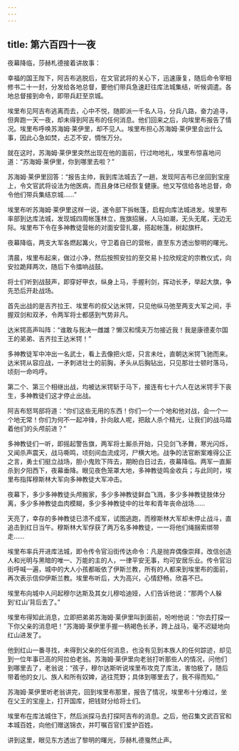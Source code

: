 ```yaml
---
---
---
```

title: 第六百四十一夜
---






夜幕降临，莎赫札德接着讲故事：





幸福的国王陛下，阿吉布逃脱后，在文官武将的关心下，迅速康复，随后命令宰相修书二十一封，分发给各地总督，要他们带兵急速赶往库法城集结，听候调遣。各地总督接到命令，即带兵赶至京城。

埃里布见阿吉布逃离而去，心中不悦，随即派一千名人马，分兵八路，奋力追寻，但奔跑一天一夜，却未得到阿吉布的任何消息。他们回来之后，向埃里布报告了情况。埃里布呼唤苏海姆·莱伊里，却不见人。埃里布担心苏海姆·莱伊里会出什么事，因此心急如焚，忐忑不安，惆怅万分。

就在这时，苏海姆·莱伊里突然出现在他的面前，行过吻地礼，埃里布惊喜地问道：“苏海姆·莱伊里，你到哪里去啦？”

苏海姆·莱伊里回答：“报告主帅，我到库法城去了一趟，发现阿吉布已坐回到宝座上，令文官武将设法为他医病，而且身体已经恢复健康。他又写信给各地总督，命令他们带兵集结京城……”

埃里布听苏海姆·莱伊里这样一说，遂令部下拆帐篷，启程向库法城进发。埃里布率部到达库法城，发现城四周帐篷林立，旌旗招展，人马如潮，无头无尾，无边无际。埃里布下令在多神教徒营帐的对面安营扎寨，搭起帐篷，树起旗杆。

夜幕降临，两支大军各燃起篝火，守卫着自已的营帐，直至东方透出黎明的曙光。

清晨，埃里布起来，做过小净，然后按照安拉的至交易卜拉欣规定的宗教仪式，向安拉跪拜两次，随后下令擂响战鼓。

将士们听到战鼓声，即穿好甲衣，纵身上马，手握利剑，挥动长矛，举起大旗，争先恐后开赴战场。

首先出战的是吉齐拉王、埃里布的叔父达米锷，只见他纵马弛至两支大军之间，手握双剑和双矛，令两军将士都感到气势非凡。

达米锷高声叫阵：“谁敢与我决一雌雄？懒汉和懦夫万勿接近我！我是康德麦尔国王的弟弟、吉齐拉王达米锷！”

多神教徒军中冲出一名武士，看上去像把火炬，只言未吐，直朝达米锷飞驰而来。达米锷从容应战，一矛刺进壮士的前胸，矛头从后胸钻出，只见那壮士顿时落马，顷刻一命呜呼。

第二个、第三个相继出战，均被达米锷斩于马下，接连有七十六人在达米锷手下丧生，多神教徒们这才停止出战。

阿吉布怒骂部将道：“你们这些无用的东西！你们一个一个地和他对战，会一个一个地无常！你们为何不一起冲锋，扑向敌人呢，把敌人杀个精光，让我们的战马踏着他们的头颅前进？”

多神教徒们一听，即摇起警告旗，两军将士厮杀开始，只见剑飞矛舞，寒光闪烁，又闻杀声震天，战马嘶鸣，顷刻间血流成河，尸横大地。战争的法官断案难得公正之言，勇士们挺立战场，胆小鬼败下阵去，期盼白日过去，夜幕降临。两军一直厮杀到夕阳西下，夜幕垂降。眼见夜色笼罩大地，多神教徒鸣金收兵；与此同时，埃里布指挥穆斯林大军向多神教徒大军冲击。

夜幕下，多少多神教徒头颅搬家，多少多神教徒鲜血飞溅，多少多神教徒肢体分离，多少多神教徒血肉模糊，多少多神教徒中的壮年和青年丧命战场……

天亮了，幸存的多神教徒已溃不成军，试图逃跑，而穆斯林大军却未停止战斗，直追击到红日当午。穆斯林大军俘获了两万名多神教徒，一一将他们绳捆索绑带走……

埃里布率兵开进库法城，即令传令官沿街传达命令：凡是抛弃偶像崇拜，改信创造人和光明与黑暗的唯一、万能的主的人，一律平安无事，均可安居乐业。传令官沿街呼喊一遍，城中的大人小孩都皈依了伊斯兰教，所有的人都来到埃里布的面前，再次表示信仰伊斯兰教。埃里布听后，大为高兴，心情舒畅，欣喜不已。

埃里布向城中人问起穆尔达斯及其女儿穆哈迪娅，人们告诉他说：“那两个人躲到‘红山’背后去了。”

埃里布得知此消息，立即把弟弟苏海姆·莱伊里叫到面前，吩咐他说：“你去打探一下你父亲的消息吧！”苏海姆·莱伊里手握一柄褐色长矛，跨上战马，毫不迟疑地向红山进发了。

他到红山一番寻找，未得到父亲的任何消息，也没有见到本族人的任何踪迹，却见到一位年事已高的阿拉伯老翁。苏海姆·莱伊里向老翁打听那些人的情况，问他们到哪里去了，老翁说：“孩子，穆尔达斯听说埃里布攻克了库法，害怕极了，随后带着他的女儿、族人和所有奴婢，逃往荒野；具体到哪里去了，我不得而知。”

苏海姆·莱伊里听老翁讲完，回到埃里布那里，报告了情况，埃里布十分难过，坐在父王的宝座上，打开国库，把钱财分给将士们。

埃里布在库法城住下，然后派探马去打探阿吉布的消息。之后，他召集文武百官和本城百姓，向他们赠送锦衣，并叮嘱百官们爱护百姓。





讲到这里，眼见东方透出了黎明的曙光，莎赫札德戛然止声。